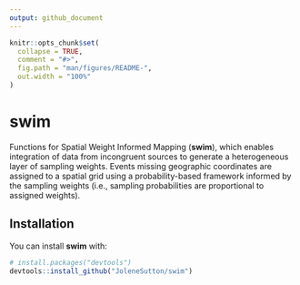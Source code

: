 ```yaml
---
output: github_document
---
```


<!-- README.md is generated from README.Rmd. Please edit that file -->

```r
knitr::opts_chunk$set(
  collapse = TRUE,
  comment = "#>",
  fig.path = "man/figures/README-",
  out.width = "100%"
)
```

# swim

<!-- badges: start -->
<!-- badges: end -->

Functions for Spatial Weight Informed Mapping (**swim**), which enables integration of data from incongruent sources to generate a heterogeneous layer of sampling weights. Events missing geographic coordinates are assigned to a spatial grid using a probability-based framework informed by the sampling weights (i.e., sampling probabilities are proportional to assigned weights).

## Installation

You can install **swim** with:

``` r
# install.packages("devtools")
devtools::install_github("JoleneSutton/swim")
```
